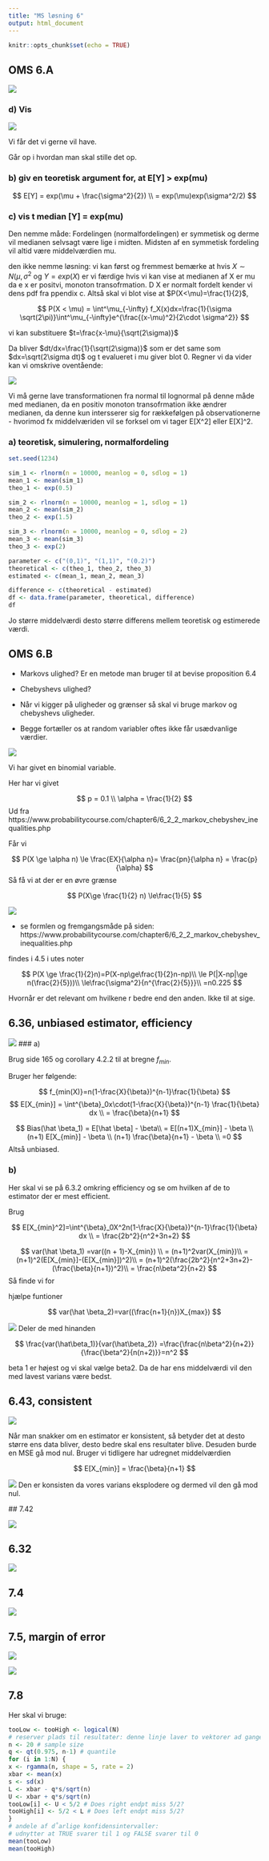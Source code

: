 ```yaml
---
title: "MS løsning 6"
output: html_document
---
```


```r
knitr::opts_chunk$set(echo = TRUE)
```

## OMS 6.A

![](6.A.png)

### d) Vis

![](6A ud 3.png)

Vi får det vi gerne vil have. 

Går op i hvordan man skal stille det op. 

### b) giv en teoretisk argument for, at E[Y] > exp(mu)

$$
E[Y] = exp(\mu + \frac{\sigma^2}{2}) \\ = exp(\mu)exp(\sigma^2/2)
$$

### c)  vis t median [Y] = exp(mu)

Den nemme måde: Fordelingen (normalfordelingen) er symmetisk og derme vil medianen
selvsagt være lige i midten. Midsten af en symmetisk fordeling vil altid være middelværdien mu.

den ikke nemme løsning:
vi kan først og fremmest bemærke at hvis $X\sim N(\mu,\sigma^2$ og $Y=exp(X)$
er vi færdige hvis vi kan vise at medianen af X er mu da e x er positvi, monoton transofrmation. D X er normalt fordelt kender vi dens pdf fra ppendix c.
Altså skal vi blot vise at $P(X<\mu)=\frac{1}{2}$,



$$ 
P(X < \mu) = \int^\mu_{-\infty} f_X(x)dx=\frac{1}{\sigma \sqrt(2\pi)}\int^\mu_{-\infty}e^{\frac{(x-\mu)^2}{2\cdot \sigma^2}}
$$

vi kan substituere $t=\frac{x-\mu}{\sqrt(2\sigma)}$

Da bliver $dt/dx=\frac{1}{\sqrt(2\sigma)}$ som er det same som $dx=\sqrt(2\sigma dt)$ og t evalueret i mu giver blot 0. Regner vi da vider kan vi omskrive oventående:

![](6Aud.png)

Vi må gerne lave transformationen fra normal til lognormal på denne måde med medianen, da en positiv monoton transofrmation ikke ændrer medianen, da denne kun intersserer sig for rækkefølgen på observationerne - hvorimod fx middelværiden vil se forksel om vi tager E[X^2] eller E[X]^2.



### a) teoretisk, simulering, normalfordeling

```r
set.seed(1234)

sim_1 <- rlnorm(n = 10000, meanlog = 0, sdlog = 1)
mean_1 <- mean(sim_1)
theo_1 <- exp(0.5)

sim_2 <- rlnorm(n = 10000, meanlog = 1, sdlog = 1)
mean_2 <- mean(sim_2)
theo_2 <- exp(1.5)

sim_3 <- rlnorm(n = 10000, meanlog = 0, sdlog = 2)
mean_3 <- mean(sim_3)
theo_3 <- exp(2)

parameter <- c("(0,1)", "(1,1)", "(0.2)")
theoretical <- c(theo_1, theo_2, theo_3)
estimated <- c(mean_1, mean_2, mean_3)

difference <- c(theoretical - estimated)
df <- data.frame(parameter, theoretical, difference)
df
```

Jo større middelværdi desto større differens mellem teoretisk og estimerede værdi.
 

## OMS 6.B

- Markovs ulighed? Er en metode man bruger til at bevise proposition 6.4

- Chebyshevs ulighed?

- Når vi kigger på uligheder og grænser så skal vi bruge markov og chebyshevs uligheder.
- Begge fortæller os at random variabler oftes ikke får usædvanlige værdier.

![](6.Ba.png)

Vi har givet en binomial variable. 

Her har vi givet 

$$
p = 0.1 \\ \alpha = \frac{1}{2}
$$
Ud fra https://www.probabilitycourse.com/chapter6/6_2_2_markov_chebyshev_inequalities.php

Får vi 

$$
P(X \ge \alpha n) \le \frac{EX}{\alpha n}= \frac{pn}{\alpha n} = \frac{p}{\alpha}
$$
Så få vi at der er en øvre grænse

$$
P(X\ge \frac{1}{2} n) \le\frac{1}{5}
$$

 


![](6.Bb.png)

- se formlen og fremgangsmåde på siden: https://www.probabilitycourse.com/chapter6/6_2_2_markov_chebyshev_inequalities.php

findes i 4.5 i utes noter

$$
P(X \ge \frac{1}{2}n)=P(X-np\ge\frac{1}{2}n-np)\\
\le P(|X-np|\ge n(\frac{2}{5}))\\
\le\frac{\sigma^2}{n^{\frac{2}{5}}}\\
=n0.225
$$

Hvornår er det relevant om hvilkene r bedre end den anden. Ikke til at sige.



## 6.36, unbiased estimator, efficiency

![](6.36.png)
### a) 

Brug side 165 og corollary 4.2.2 til at bregne $f_{min}$.

Bruger her følgende:

$$
f_{min(X)}=n(1-\frac{X}{\beta})^{n-1}\frac{1}{\beta}
$$
$$
E[X_{min}] = \int^{\beta}_0x\cdot(1-\frac{X}{\beta})^{n-1} \frac{1}{\beta} dx \\
= \frac{\beta}{n+1}
$$



$$
Bias(\hat \beta_1) = E[\hat \beta] - \beta\\
= E[(n+1)X_{min}] - \beta \\
(n+1) E[X_{min}] - \beta \\
(n+1) \frac{\beta}{n+1} - \beta \\
=0
$$
Altså unbiased.

### b)

Her skal vi se på 6.3.2 omkring efficiency og se om hvilken af de to estimator
der er mest efficient.

Brug

$$
E[X_{min}^2]=\int^{\beta}_0X^2n(1-\frac{X}{\beta})^{n-1}\frac{1}{\beta} dx \\
= \frac{2b^2}{n^2+3n+2}
$$

$$
var(\hat \beta_1) =var((n + 1)-X_{min}) \\ 
= (n+1)^2var(X_{min})\\
= (n+1)^2(E[X_{min}]-(E[X_{min}])^2)\\
= (n+1)^2(\frac{2b^2}{n^2+3n+2}-(\frac{\beta}{n+1})^2)\\
= \frac{n\beta^2}{n+2}
$$
Så finde vi for

hjælpe funtioner

$$
var(\hat \beta_2)=var((\frac{n+1}{n})X_{max})
$$

![](6.36 ud.png)
 Deler de med hinanden
 
$$
\frac{var(\hat\beta_1)}{var(\hat\beta_2)} =\frac{\frac{n\beta^2}{n+2}}{\frac{\beta^2}{n(n+2)}}=n^2
$$

beta 1 er højest og vi skal vælge beta2. Da de har ens middelværdi vil den med lavest varians være bedst.

## 6.43, consistent

![](6.43.png)

Når man snakker om en estimator er konsistent, så betyder det at desto større
ens data bliver, desto bedre skal ens resultater blive. Desuden burde en MSE
gå mod nul. 
Bruger vi tidligere har udregnet middelværdien

$$
E[X_{min}] = \frac{\beta}{n+1}
$$

![](6.43 ud.png)
 Den er konsisten da vores varians eksplodere og dermed vil den gå mod nul. 

 ## 7.42 

![](7.42.png)



## 6.32

![](6.32.png)




## 7.4

![](7.4.png)



## 7.5, margin of error

![](7.5.png)

![](7.8.png)



## 7.8

Her skal vi bruge:

```r
tooLow <- tooHigh <- logical(N)
# reserver plads til resultater: denne linje laver to vektorer ad gangen
n <- 20 # sample size
q <- qt(0.975, n-1) # quantile
for (i in 1:N) {
x <- rgamma(n, shape = 5, rate = 2)
xbar <- mean(x)
s <- sd(x)
L <- xbar - q*s/sqrt(n)
U <- xbar + q*s/sqrt(n)
tooLow[i] <- U < 5/2 # Does right endpt miss 5/2?
tooHigh[i] <- 5/2 < L # Does left endpt miss 5/2?
}
# andele af d˚arlige konfidensintervaller:
# udnytter at TRUE svarer til 1 og FALSE svarer til 0
mean(tooLow)
mean(tooHigh)
```




